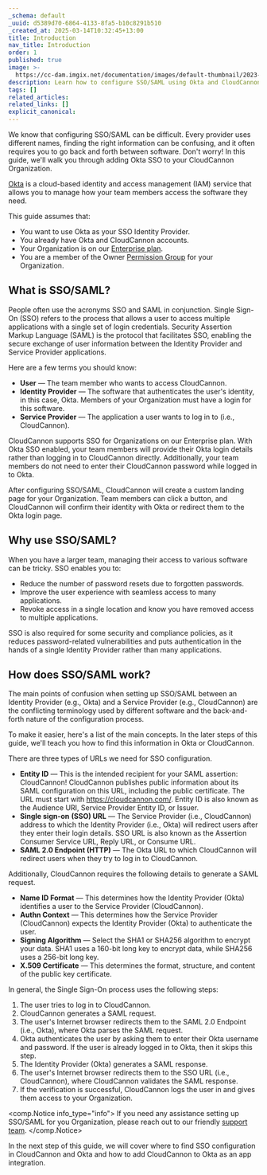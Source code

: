 ```yaml
---
_schema: default
_uuid: d5389d70-6864-4133-8fa5-b10c8291b510
_created_at: 2025-03-14T10:32:45+13:00
title: Introduction
nav_title: Introduction
order: 1
published: true
image: >-
  https://cc-dam.imgix.net/documentation/images/default-thumbnail/2023-Q4/CloudCannon-Documentation-Thumbnail.png
description: Learn how to configure SSO/SAML using Okta and CloudCannon.
tags: []
related_articles:
related_links: []
explicit_canonical:
---
```

We know that configuring SSO/SAML can be difficult. Every provider uses different names, finding the right information can be confusing, and it often requires you to go back and forth between software. Don't worry! In this guide, we'll walk you through adding Okta SSO to your CloudCannon Organization.

<a href="https://www.okta.com/" target="_blank" rel="noopener">Okta</a> is a cloud-based identity and access management (IAM) service that allows you to manage how your team members access the software they need.

This guide assumes that:

* You want to use Okta as your SSO Identity Provider.
* You already have Okta and CloudCannon accounts.
* Your Organization is on our <a href="/pricing/" target="_blank" rel="noopener">Enterprise plan</a>.
* You are a member of the Owner <a href="/documentation/articles/what-are-permission-groups/" target="_blank" rel="noopener">Permission Group</a> for your Organization.

## What is SSO/SAML?

People often use the acronyms SSO and SAML in conjunction. Single Sign-On (SSO) refers to the process that allows a user to access multiple applications with a single set of login credentials. Security Assertion Markup Language (SAML) is the protocol that facilitates SSO, enabling the secure exchange of user information between the Identity Provider and Service Provider applications.

Here are a few terms you should know:

* **User** — The team member who wants to access CloudCannon.
* **Identity Provider** — The software that authenticates the user's identity, in this case, Okta. Members of your Organization must have a login for this software.
* **Service Provider** — The application a user wants to log in to (i.e., CloudCannon).

CloudCannon supports SSO for Organizations on our Enterprise plan. With Okta SSO enabled, your team members will provide their Okta login details rather than logging in to CloudCannon directly. Additionally, your team members do not need to enter their CloudCannon password while logged in to Okta.

After configuring SSO/SAML, CloudCannon will create a custom landing page for your Organization. Team members can click a button, and CloudCannon will confirm their identity with Okta or redirect them to the Okta login page.

## Why use SSO/SAML?

When you have a larger team, managing their access to various software can be tricky. SSO enables you to:

* Reduce the number of password resets due to forgotten passwords.
* Improve the user experience with seamless access to many applications.
* Revoke access in a single location and know you have removed access to multiple applications.

SSO is also required for some security and compliance policies, as it reduces password-related vulnerabilities and puts authentication in the hands of a single Identity Provider rather than many applications.

## How does SSO/SAML work?

The main points of confusion when setting up SSO/SAML between an Identity Provider (e.g., Okta) and a Service Provider (e.g., CloudCannon) are the conflicting terminology used by different software and the back-and-forth nature of the configuration process.

To make it easier, here's a list of the main concepts. In the later steps of this guide, we'll teach you how to find this information in Okta or CloudCannon.

There are three types of URLs we need for SSO configuration.

* **Entity ID** — This is the intended recipient for your SAML assertion: CloudCannon! CloudCannon publishes public information about its SAML configuration on this URL, including the public certificate. The URL must start with https://cloudcannon.com/. Entity ID is also known as the Audience URI, Service Provider Entity ID, or Issuer.
* **Single sign-on** **(SSO) URL** — The Service Provider (i.e., CloudCannon) address to which the Identity Provider (i.e., Okta) will redirect users after they enter their login details. SSO URL is also known as the Assertion Consumer Service URL, Reply URL, or Consume URL.
* **SAML 2.0 Endpoint (HTTP)** — The Okta URL to which CloudCannon will redirect users when they try to log in to CloudCannon.

Additionally, CloudCannon requires the following details to generate a SAML request.

* **Name ID Format** — This determines how the Identity Provider (Okta) identifies a user to the Service Provider (CloudCannon).
* **Authn Context** — This determines how the Service Provider (CloudCannon) expects the Identity Provider (Okta) to authenticate the user.
* **Signing Algorithm** — Select the SHA1 or SHA256 algorithm to encrypt your data. SHA1 uses a 160-bit long key to encrypt data, while SHA256 uses a 256-bit long key.
* **X.509 Certificate** — This determines the format, structure, and content of the public key certificate.

In general, the Single Sign-On process uses the following steps:

1. The user tries to log in to CloudCannon.
2. CloudCannon generates a SAML request.
3. The user's Internet browser redirects them to the SAML 2.0 Endpoint (i.e., Okta), where Okta parses the SAML request.
4. Okta authenticates the user by asking them to enter their Okta username and password. If the user is already logged in to Okta, then it skips this step.
5. The Identity Provider (Okta) generates a SAML response.
6. The user's Internet browser redirects them to the SSO URL (i.e., CloudCannon), where CloudCannon validates the SAML response.
7. If the verification is successful, CloudCannon logs the user in and gives them access to your Organization.

<comp.Notice info_type="info">
  If you need any assistance setting up SSO/SAML for you Organization, please reach out to our friendly [support team](/support/).
</comp.Notice>

In the next step of this guide, we will cover where to find SSO configuration in CloudCannon and Okta and how to add CloudCannon to Okta as an app integration.